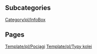 
== Subcategories ==
[[Category/pl/InfoBox]]

== Pages ==
[[Template/pl/Pociągi]]
[[Template/pl/Typy kolei]]

